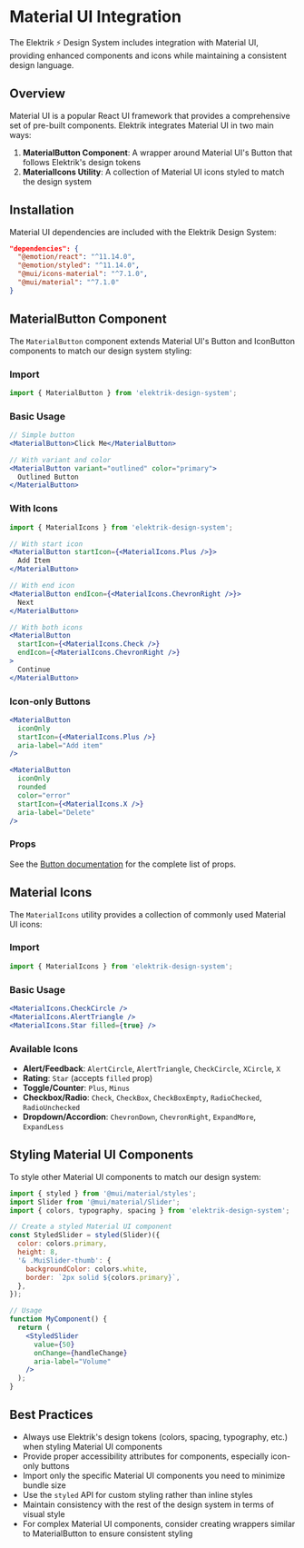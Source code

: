 
<Meta title="Documentation/Material UI Integration" />

# Material UI Integration

The Elektrik ⚡ Design System includes integration with Material UI, providing enhanced components and icons while maintaining a consistent design language.

## Overview

Material UI is a popular React UI framework that provides a comprehensive set of pre-built components. Elektrik integrates Material UI in two main ways:

1. **MaterialButton Component**: A wrapper around Material UI's Button that follows Elektrik's design tokens
2. **MaterialIcons Utility**: A collection of Material UI icons styled to match the design system

## Installation

Material UI dependencies are included with the Elektrik Design System:

```json
"dependencies": {
  "@emotion/react": "^11.14.0",
  "@emotion/styled": "^11.14.0",
  "@mui/icons-material": "^7.1.0",
  "@mui/material": "^7.1.0"
}
```

## MaterialButton Component

The `MaterialButton` component extends Material UI's Button and IconButton components to match our design system styling:

### Import

```jsx
import { MaterialButton } from 'elektrik-design-system';
```

### Basic Usage

```jsx
// Simple button
<MaterialButton>Click Me</MaterialButton>

// With variant and color
<MaterialButton variant="outlined" color="primary">
  Outlined Button
</MaterialButton>
```

### With Icons

```jsx
import { MaterialIcons } from 'elektrik-design-system';

// With start icon
<MaterialButton startIcon={<MaterialIcons.Plus />}>
  Add Item
</MaterialButton>

// With end icon
<MaterialButton endIcon={<MaterialIcons.ChevronRight />}>
  Next
</MaterialButton>

// With both icons
<MaterialButton 
  startIcon={<MaterialIcons.Check />}
  endIcon={<MaterialIcons.ChevronRight />}
>
  Continue
</MaterialButton>
```

### Icon-only Buttons

```jsx
<MaterialButton 
  iconOnly 
  startIcon={<MaterialIcons.Plus />} 
  aria-label="Add item"
/>

<MaterialButton 
  iconOnly 
  rounded
  color="error"
  startIcon={<MaterialIcons.X />} 
  aria-label="Delete"
/>
```

### Props

See the [Button documentation](/docs/documentation-components-button--docs#material-button) for the complete list of props.

## Material Icons

The `MaterialIcons` utility provides a collection of commonly used Material UI icons:

### Import

```jsx
import { MaterialIcons } from 'elektrik-design-system';
```

### Basic Usage

```jsx
<MaterialIcons.CheckCircle />
<MaterialIcons.AlertTriangle />
<MaterialIcons.Star filled={true} />
```

### Available Icons

- **Alert/Feedback**: `AlertCircle`, `AlertTriangle`, `CheckCircle`, `XCircle`, `X`
- **Rating**: `Star` (accepts `filled` prop)
- **Toggle/Counter**: `Plus`, `Minus`
- **Checkbox/Radio**: `Check`, `CheckBox`, `CheckBoxEmpty`, `RadioChecked`, `RadioUnchecked`
- **Dropdown/Accordion**: `ChevronDown`, `ChevronRight`, `ExpandMore`, `ExpandLess`

## Styling Material UI Components

To style other Material UI components to match our design system:

```jsx
import { styled } from '@mui/material/styles';
import Slider from '@mui/material/Slider';
import { colors, typography, spacing } from 'elektrik-design-system';

// Create a styled Material UI component
const StyledSlider = styled(Slider)({
  color: colors.primary,
  height: 8,
  '& .MuiSlider-thumb': {
    backgroundColor: colors.white,
    border: `2px solid ${colors.primary}`,
  },
});

// Usage
function MyComponent() {
  return (
    <StyledSlider 
      value={50}
      onChange={handleChange}
      aria-label="Volume"
    />
  );
}
```

## Best Practices

- Always use Elektrik's design tokens (colors, spacing, typography, etc.) when styling Material UI components
- Provide proper accessibility attributes for components, especially icon-only buttons
- Import only the specific Material UI components you need to minimize bundle size
- Use the `styled` API for custom styling rather than inline styles
- Maintain consistency with the rest of the design system in terms of visual style
- For complex Material UI components, consider creating wrappers similar to MaterialButton to ensure consistent styling 